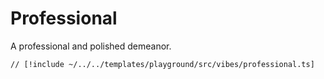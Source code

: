 # Professional

A professional and polished demeanor.

```bash [cmd]
// [!include ~/../../templates/playground/src/vibes/professional.ts]
```
